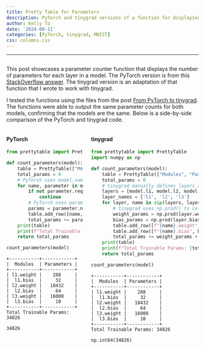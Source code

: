 ```yaml
---
title: Pretty Table for Parameters
description: PyTorch and tinygrad versions of a function for displaying parameter counts
author: Kelly To
date: '2024-09-11'
categories: [PyTorch, tinygrad, MNIST]
css: columns.css
---
```


::::: {.multiple}

-----

:::: {.columns .column-screen-inset}
::: column
This post showcases a parameter counter function that displays the number of parameters for each layer in a model. The PyTorch version is from this [StackOverflow answer](https://stackoverflow.com/a/62508086/4975218). The tinygrad version is an adaptation of that function that I wrote to work with tinygrad.

I tested the functions using the files from the post [From PyTorch to tinygrad](/blog/posts/1_from_pytorch_to_tinygrad.qmd). The functions were able to output the same parameter counts for both models, confirming that the models are the same. Below is a side-by-side comparison of the PyTorch and tinygrad code.
:::
::::

:::: {.columns .column-screen-inset}
::: column
#### PyTorch
```python
from prettytable import PrettyTable

def count_parameters(model):
    table = PrettyTable(["Modules", "Parameters"])
    total_params = 0
    # PyTorch uses model.named_parameters() to iterate through the parameters
    for name, parameter in model.named_parameters():
        if not parameter.requires_grad:
            continue
        # PyTorch uses parameter.numel() to get the number of elements in a parameter tensor
        params = parameter.numel()
        table.add_row([name, params])
        total_params += params
    print(table)
    print(f"Total Trainable Params: {total_params}\n")
    return total_params

count_parameters(model)
```
```text
+-----------+------------+
|  Modules  | Parameters |
+-----------+------------+
| l1.weight |    288     |
|  l1.bias  |     32     |
| l2.weight |   18432    |
|  l2.bias  |     64     |
| l3.weight |   16000    |
|  l3.bias  |     10     |
+-----------+------------+
Total Trainable Params: 34826

34826
```
:::

::: column
#### tinygrad
```python
from prettytable import PrettyTable
import numpy as np

def count_parameters(model):
    table = PrettyTable(["Modules", "Parameters"])
    total_params = 0
    # tinygrad manually defines layers and layer names, then iterates through them
    layers = [model.l1, model.l2, model.l3]
    layer_names = ['l1', 'l2', 'l3']
    for layer, name in zip(layers, layer_names):
        # tinygrad uses np.prod() to calculate parameter count by multiplying the dimensions within each tensor (weight and bias)
        weight_params = np.prod(layer.weight.shape)
        bias_params = np.prod(layer.bias.shape)
        table.add_row([f"{name}.weight", weight_params])
        table.add_row([f"{name}.bias", bias_params])
        total_params += weight_params + bias_params
    print(table)
    print(f"Total Trainable Params: {total_params}\n")
    return total_params

count_parameters(model)
```
```text
+-----------+------------+
|  Modules  | Parameters |
+-----------+------------+
| l1.weight |    288     |
|  l1.bias  |     32     |
| l2.weight |   18432    |
|  l2.bias  |     64     |
| l3.weight |   16000    |
|  l3.bias  |     10     |
+-----------+------------+
Total Trainable Params: 34826

np.int64(34826)
```
:::
::::

:::::
